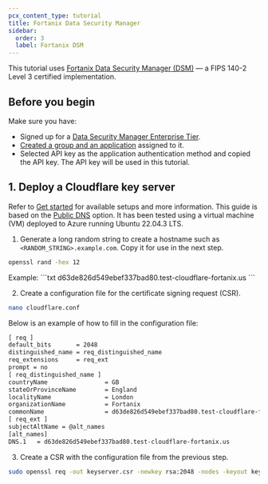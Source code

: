 ```yaml
---
pcx_content_type: tutorial
title: Fortanix Data Security Manager
sidebar:
  order: 3
  label: Fortanix DSM
---
```



This tutorial uses [Fortanix Data Security Manager (DSM)](https://www.fortanix.com/platform/data-security-manager) — a FIPS 140-2 Level 3 certified implementation.

## Before you begin

Make sure you have:
- Signed up for a [Data Security Manager Enterprise Tier](https://www.fortanix.com/start-your-free-trial).
- [Created a group and an application](https://support.fortanix.com/docs/fortanix-data-security-manager-with-cloudflare-integration#53-creating-a-group) assigned to it.
- Selected API key as the application authentication method and copied the API key. The API key will be used in this tutorial.

## 1. Deploy a Cloudflare key server

Refer to [Get started](/ssl/keyless-ssl/configuration/) for available setups and more information. This guide is based on the [Public DNS](ssl/keyless-ssl/configuration/public-dns/) option. It has been tested using a virtual machine (VM) deployed to Azure running Ubuntu 22.04.3 LTS.

1. Generate a long random string to create a hostname such as `<RANDOM_STRING>.example.com`. Copy it for use in the next step.

```bash
openssl rand -hex 12
```

<Example>
Example:
```txt
d63de826d549ebef337bad80.test-cloudflare-fortanix.us
```

</Example>

2. Create a configuration file for the certificate signing request (CSR).

```bash
nano cloudflare.conf
```

<Example>
Below is an example of how to fill in the configuration file:

```txt
[ req ]
default_bits       = 2048
distinguished_name = req_distinguished_name
req_extensions     = req_ext
prompt = no
[ req_distinguished_name ]
countryName                = GB
stateOrProvinceName        = England
localityName               = London
organizationName           = Fortanix
commonName                 = d63de826d549ebef337bad80.test-cloudflare-fortanix.us
[ req_ext ]
subjectAltName = @alt_names
[alt_names]
DNS.1   = d63de826d549ebef337bad80.test-cloudflare-fortanix.us
```
</Example>

3. Create a CSR with the configuration file from the previous step.

```bash
sudo openssl req -out keyserver.csr -newkey rsa:2048 -nodes -keyout keyserver.key -config cloudflare.conf
```


